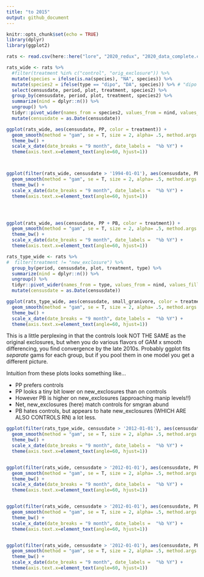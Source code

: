 ```yaml
---
title: "to 2015"
output: github_document
---
```


```r
knitr::opts_chunk$set(echo = TRUE)
library(dplyr)
library(ggplot2)

```

```r
rats <- read.csv(here::here("lore", "2020_redux", "2020_data_complete.csv"))

```

```r

rats_wide <- rats %>%
  #filter(treatment %in% c("control", "orig_exclosure")) %>%
  mutate(species = ifelse(is.na(species), "NA", species)) %>%
  mutate(species2 = ifelse(type == "dipo", "DA", species)) %>% # "dipo ALL"
  select(censusdate, period, plot, treatment, species2) %>%
  group_by(censusdate, period, plot, treatment, species2) %>%
  summarize(nind = dplyr::n()) %>%
  ungroup() %>%
  tidyr::pivot_wider(names_from = species2, values_from = nind, values_fill = 0) %>%
  mutate(censusdate = as.Date(censusdate))

```
```r


ggplot(rats_wide, aes(censusdate, PP, color = treatment)) +
  geom_smooth(method = "gam", se = T, size = 2, alpha= .5, method.args = list(family = "poisson"))  +
  theme_bw() +
  scale_x_date(date_breaks = "9 month", date_labels =  "%b %Y") +
  theme(axis.text.x=element_text(angle=60, hjust=1))



ggplot(filter(rats_wide, censusdate > '1994-01-01'), aes(censusdate, PB, color = treatment)) +
  geom_smooth(method = "gam", se = T, size = 2, alpha= .5, method.args = list(family = "poisson"))  +
  theme_bw() +
  scale_x_date(date_breaks = "9 month", date_labels =  "%b %Y") +
  theme(axis.text.x=element_text(angle=60, hjust=1)) 




ggplot(rats_wide, aes(censusdate, PP + PB, color = treatment)) +
  geom_smooth(method = "gam", se = T, size = 2, alpha= .5, method.args = list(family = "poisson"))  +
  theme_bw() +
  scale_x_date(date_breaks = "9 month", date_labels =  "%b %Y") +
  theme(axis.text.x=element_text(angle=60, hjust=1))

```

```r

rats_type_wide <- rats %>%
#  filter(treatment != "new_exclosure") %>%
  group_by(period, censusdate, plot, treatment, type) %>%
  summarize(nind = dplyr::n()) %>%
  ungroup() %>%
  tidyr::pivot_wider(names_from = type, values_from = nind, values_fill = 0) %>%
  mutate(censusdate = as.Date(censusdate))

ggplot(rats_type_wide, aes(censusdate, small_granivore, color = treatment)) +
  geom_smooth(method = "gam", se = T, size = 2, alpha= .5, method.args = list(family = "poisson"))  +
  theme_bw() +
  scale_x_date(date_breaks = "9 month", date_labels =  "%b %Y") +
  theme(axis.text.x=element_text(angle=60, hjust=1))

```

This is a little perplexing in that the controls look NOT THE SAME as the original exclosures, but when you do various flavors of GAM x smooth differencing, you find convergence by the late 2010s. Probably ggplot fits *separate* gams for each group, but if you pool them in one model you get a different picture. 


Intuition from these plots looks something like...

* PP prefers controls
* PP looks a tiny bit lower on new_exclosures than on controls
* However PB is higher on new_exclosures (approaching manip levels!!)
* Net, new_exclosures (here) match controls for smgran abund
* PB hates controls, but appears to hate new_exclosures (WHICH ARE ALSO CONTROLS RN) a lot less.


```r

ggplot(filter(rats_type_wide, censusdate > '2012-01-01'), aes(censusdate, small_granivore, color = treatment)) +
  geom_smooth(method = "gam", se = T, size = 2, alpha= .5, method.args = list(family = "poisson"))  +
  theme_bw() +
  scale_x_date(date_breaks = "9 month", date_labels =  "%b %Y") +
  theme(axis.text.x=element_text(angle=60, hjust=1))


ggplot(filter(rats_wide, censusdate > '2012-01-01'), aes(censusdate, PP, color = treatment)) +
  geom_smooth(method = "gam", se = T, size = 2, alpha= .5, method.args = list(family = "poisson"))  +
  theme_bw() +
  scale_x_date(date_breaks = "9 month", date_labels =  "%b %Y") +
  theme(axis.text.x=element_text(angle=60, hjust=1))


ggplot(filter(rats_wide, censusdate > '2012-01-01'), aes(censusdate, PB, color = treatment)) +
  geom_smooth(method = "gam", se = T, size = 2, alpha= .5, method.args = list(family = "poisson"))  +
  theme_bw() +
  scale_x_date(date_breaks = "9 month", date_labels =  "%b %Y") +
  theme(axis.text.x=element_text(angle=60, hjust=1))


ggplot(filter(rats_wide, censusdate > '2012-01-01'), aes(censusdate, PB +PP, color = treatment)) +
  geom_smooth(method = "gam", se = T, size = 2, alpha= .5, method.args = list(family = "poisson"))  +
  theme_bw() +
  scale_x_date(date_breaks = "9 month", date_labels =  "%b %Y") +
  theme(axis.text.x=element_text(angle=60, hjust=1))


```

